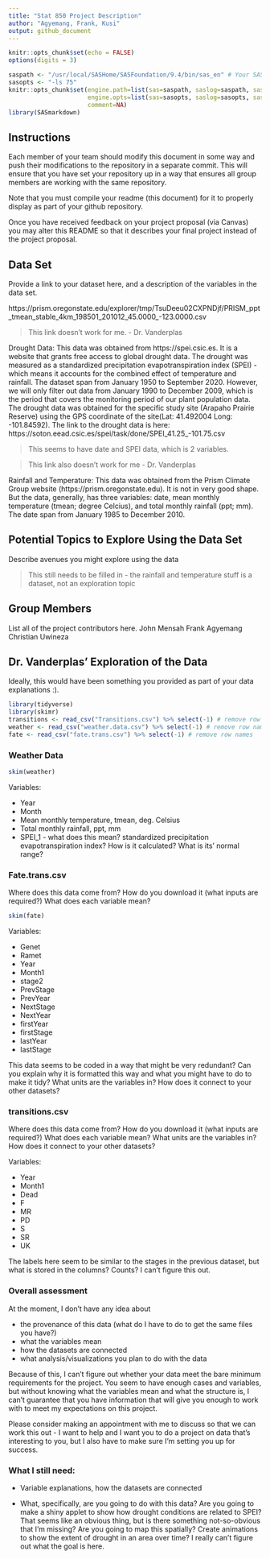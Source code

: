 ```yaml
---
title: "Stat 850 Project Description"
author: "Agyemang, Frank, Kusi"
output: github_document
---
```


```r
knitr::opts_chunk$set(echo = FALSE)
options(digits = 3)
```

```r

saspath <- "/usr/local/SASHome/SASFoundation/9.4/bin/sas_en" # Your SAS path goes here
sasopts <- "-ls 75"
knitr::opts_chunk$set(engine.path=list(sas=saspath, saslog=saspath, sashtml=saspath),
                      engine.opts=list(sas=sasopts, saslog=sasopts, sashtml=sasopts), 
                      comment=NA)
library(SASmarkdown)
```

## Instructions

Each member of your team should modify this document in some way and push their modifications to the repository in a separate commit. This will ensure that you have set your repository up in a way that ensures all group members are working with the same repository. 

Note that you must compile your readme (this document) for it to properly display as part of your github repository. 

Once you have received feedback on your project proposal (via Canvas) you may alter this README so that it describes your final project instead of the project proposal. 

## Data Set
Provide a link to your dataset here, and a description of the variables in the data set.

https://prism.oregonstate.edu/explorer/tmp/TsuDeeu02CXPNDjf/PRISM_ppt_tmean_stable_4km_198501_201012_45.0000_-123.0000.csv

> This link doesn't work for me. - Dr. Vanderplas

Drought Data: This data was obtained from https://spei.csic.es. It is a website that grants free access to global drought data. The drought was measured as a standardized precipitation evapotranspiration index (SPEI) - which means it accounts for the combined effect of temperature and rainfall. The dataset span from January 1950 to September 2020. However, we will only filter out data from January 1990 to December 2009, which is the period that covers the monitoring period of our plant population data. The drought data was obtained for the specific study site (Arapaho Prairie Reserve) using the GPS coordinate of the site(Lat: 41.492004    Long: -101.84592). The link to the drought data is here: https://soton.eead.csic.es/spei/task/done/SPEI_41.25_-101.75.csv

> This seems to have date and SPEI data, which is 2 variables. 

> This link also doesn't work for me - Dr. Vanderplas

Rainfall and Temperature: This data was obtained from the Prism Climate Group website (https://prism.oregonstate.edu). It is not in very good shape. But the data, generally, has three variables: date, mean monthly temperature (tmean; degree Celcius), and total monthly rainfall (ppt; mm). The date span from January 1985 to December 2010.

## Potential Topics to Explore Using the Data Set
Describe avenues you might explore using the data

> This still needs to be filled in - the rainfall and temperature stuff is a dataset, not an exploration topic

## Group Members
List all of the project contributors here.
John Mensah
Frank Agyemang
Christian Uwineza


## Dr. Vanderplas' Exploration of the Data

Ideally, this would have been something you provided as part of your data explanations :).

```r
library(tidyverse)
library(skimr)
transitions <- read_csv("Transitions.csv") %>% select(-1) # remove row names
weather <- read_csv("weather.data.csv") %>% select(-1) # remove row names
fate <- read_csv("fate.trans.csv") %>% select(-1) # remove row names
```

### Weather Data
```r
skim(weather)
```

Variables: 

- Year
- Month
- Mean monthly temperature, tmean, deg. Celsius
- Total monthly rainfall, ppt, mm
- SPEI_1 - what does this mean? standardized precipitation evapotranspiration index? How is it calculated? What is its' normal range?

### Fate.trans.csv

Where does this data come from? How do you download it (what inputs are required?)
What does each variable mean?

```r
skim(fate)
```

Variables:

- Genet
- Ramet
- Year
- Month1
- stage2
- PrevStage
- PrevYear
- NextStage
- NextYear
- firstYear
- firstStage
- lastYear
- lastStage

This data seems to be coded in a way that might be very redundant? Can you explain why it is formatted this way and what you might have to do to make it tidy? What units are the variables in? How does it connect to your other datasets?

### transitions.csv


Where does this data come from? How do you download it (what inputs are required?)
What does each variable mean?  What units are the variables in? How does it connect to your other datasets?

Variables: 

- Year
- Month1
- Dead
- F
- MR
- PD
- S
- SR
- UK

The labels here seem to be similar to the stages in the previous dataset, but what is stored in the columns? Counts? I can't figure this out.

### Overall assessment

At the moment, I don't have any idea about

- the provenance of this data (what do I have to do to get the same files you have?)
- what the variables mean
- how the datasets are connected
- what analysis/visualizations you plan to do with the data

Because of this, I can't figure out whether your data meet the bare minimum requirements for the project. You seem to have enough cases and variables, but without knowing what the variables mean and what the structure is, I can't guarantee that you have information that will give you enough to work with to meet my expectations on this project. 

Please consider making an appointment with me to discuss so that we can work this out - I want to help  and I want you to do a project on data that's interesting to you, but I also have to make sure I'm setting you up for success. 

### What I still need:

- Variable explanations, how the datasets are connected

- What, specifically, are you going to do with this data? Are you going to make a shiny applet to show how drought conditions are related to SPEI? That seems like an obvious thing, but is there something not-so-obvious that I'm missing? Are you going to map this spatially? Create animations to show the extent of drought in an area over time? I really can't figure out what the goal is here.
